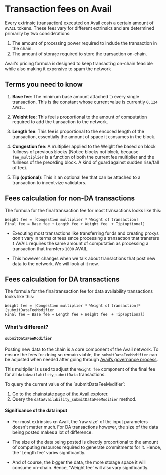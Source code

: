 
# Transaction fees on Avail

Every extrinsic (transaction) executed on Avail costs a certain amount of `AVAIL` tokens. These fees vary for different
extrinsics and are determined primarily by two considerations:

1. The amount of processing power required to include the transaction in the chain.
2. The amount of storage required to store the transaction on-chain.

Avail's pricing formula is designed to keep transacting on-chain feasible while also making it expensive to spam the network.

## Terms you need to know

1. **Base fee**: The minimum base amount attached to every single transaction. This is the constant whose current
value is currently `0.124 AVAIL`.

2. **Weight fee**: This fee is proportional to the amount of computation required to add the transaction to the network.

3. **Length fee**: This fee is proportional to the encoded length of the transaction, essentially the amount of space it consumes in the block.

4. **Congestion fee**: A multiplier applied to the Weight fee based on block fullness of previous blocks (Notice blocks not block, because `fee_multiplier` 
is a function of both the current fee multiplier and the fullness of the preceding block. A kind of guard against sudden rise/fall of fee).

5. **Tip (optional)**: This is an optional fee that can be attached to a transaction to incentivize validators.

## Fees calculation for non-DA transactions

The formula for the final transaction fee for most transactions looks like this:

```
Weight fee = [Congestion multiplier * Weight of transaction]
Final fee = Base fee + Length fee + Weight fee  + Tip(optional)
```

- Executing most transactions like transferring funds and creating proxys don't vary in terms  of fees since
processing a transaction that transfers `1` AVAIL requires the same amount of computation as processing a
transaction that transfers `1000` AVAIL.

- This however changes when we talk about transactions that post new data to the network. We will look at it now.

## Fees calculation for DA transactions

The formula for the final transaction fee for data availability transactions looks like this:

```
Weight fee = [Congestion multiplier * Weight of transaction]*[submitDataFeeModifier]
Final fee = Base fee + Length fee + Weight fee  + Tip(optional)
```

### What's different?

#### `submitDataFeeModifier`

Posting new data to the chain is a core component of the Avail network. To ensure the fees for doing so remain
viable, the `submitDataFeeModifier` can be adjusted when needed after going through
[Avail's governance process](/user-guides/staking-governance/governance-on-avail).

This multiplier is used to adjust the `Weight fee` component of the final fee for all `dataAvailability_submitData` transactions.

<Callout type="info">
To query the current value of the `submitDataFeeModifier`:

1. Go to the [chainstate page of the Avail explorer](https://explorer.availproject.org/#/chainstate).
2. Query the `dataAvailability_submitDataFeeModifier` method.
</Callout>

#### Significance of the data input

- For most extrinsics on Avail, the 'raw size' of the input parameters doesn't matter much. For DA transactions
however, the size of the data being posted makes a lot of difference.

- The size of the data being posted is directly proportional to the amount of computing resources required to
generate commitments for it. Hence, the 'Length fee' varies significantly.

- And of course, the bigger the data, the more storage space it will consume on-chain. Hence, 'Weight fee' will also
vary significantly.
